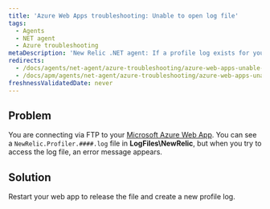 ```yaml
---
title: 'Azure Web Apps troubleshooting: Unable to open log file'
tags:
  - Agents
  - NET agent
  - Azure troubleshooting
metaDescription: 'New Relic .NET agent: If a profile log exists for your Azure Web App but you cannot view it, restart your web app.'
redirects:
  - /docs/agents/net-agent/azure-troubleshooting/azure-web-apps-unable-open-log-file
  - /docs/apm/agents/net-agent/azure-troubleshooting/azure-web-apps-unable-open-log-file
freshnessValidatedDate: never
---
```


## Problem

You are connecting via FTP to your [Microsoft Azure Web App](/docs/agents/net-agent/azure-installation/install-app-azure-web-apps). You can see a `NewRelic.Profiler.####.log` file in <DoNotTranslate>**LogFiles\\NewRelic**</DoNotTranslate>, but when you try to access the log file, an error message appears.

## Solution

Restart your web app to release the file and create a new profile log.
